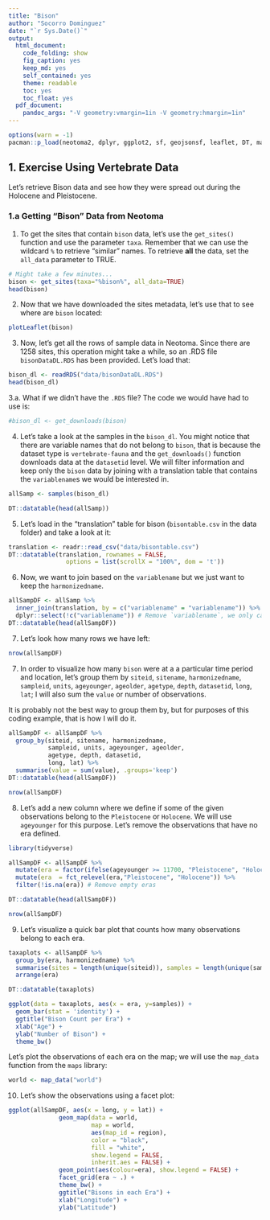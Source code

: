 ```yaml
---
title: "Bison"
author: "Socorro Dominguez"
date: "`r Sys.Date()`"
output:
  html_document:
    code_folding: show
    fig_caption: yes
    keep_md: yes
    self_contained: yes
    theme: readable
    toc: yes
    toc_float: yes
  pdf_document:
    pandoc_args: "-V geometry:vmargin=1in -V geometry:hmargin=1in"
---
```


```r
options(warn = -1)
pacman::p_load(neotoma2, dplyr, ggplot2, sf, geojsonsf, leaflet, DT, maptools, maps)
```

## 1. Exercise Using Vertebrate Data

Let's retrieve Bison data and see how they were spread out during the Holocene and Pleistocene.

### 1.a Getting "Bison" Data from Neotoma

1. To get the sites that contain `bison` data, let's use the `get_sites()` function and use the parameter `taxa`. Remember that we can use the wildcard `%` to retrieve "similar" names. To retrieve **all** the data, set the `all_data` parameter to TRUE.

```r
# Might take a few minutes...
bison <- get_sites(taxa="%bison%", all_data=TRUE)
head(bison)
```

2. Now that we have downloaded the sites metadata, let's use that to see where are `bison` located:

```r
plotLeaflet(bison)
```

3. Now, let's get all the rows of sample data in Neotoma. Since there are 1258 sites, this operation might take a while, so an .RDS file `bisonDataDL.RDS` has been provided. Let's load that:

```r
bison_dl <- readRDS("data/bisonDataDL.RDS")
head(bison_dl)
```

3.a. What if we didn't have the `.RDS` file? The code we would have had to use is:
```r
#bison_dl <- get_downloads(bison)
```

4. Let's take a look at the samples in the `bison_dl`.
You might notice that there are variable names that do not belong to `bison`, that is because the dataset type is `vertebrate-fauna` and the `get_downloads()` function downloads data at the `datasetid` level. We will filter information and keep only the `bison` data by joining with a translation table that contains the `variablename`s we would be interested in.

```r
allSamp <- samples(bison_dl)
```
```r
DT::datatable(head(allSamp))
```

5. Let's load in the "translation" table for bison (`bisontable.csv` in the data folder) and take a look at it:

```r
translation <- readr::read_csv("data/bisontable.csv")
DT::datatable(translation, rownames = FALSE, 
                options = list(scrollX = "100%", dom = 't'))

```

6. Now, we want to join based on the `variablename` but we just want to keep the `harmonizedname`.

```r
allSampDF <- allSamp %>%
  inner_join(translation, by = c("variablename" = "variablename")) %>%  # Join by `variablename`
  dplyr::select(!c("variablename")) # Remove `variablename`, we only care about the `harmonizedname` for now.
DT::datatable(head(allSampDF))
```
7. Let's look how many rows we have left:
```r
nrow(allSampDF)
```
7. In order to visualize how many `bison` were at a a particular time period and location, let's group them by `siteid`, `sitename`, `harmonizedname`, `sampleid`, `units`, `ageyounger`, `ageolder`, `agetype`, `depth`, `datasetid`, `long`, `lat`; I will also sum the `value` or number of observations.

It is probably not the best way to group them by, but for purposes of this coding example, that is how I will do it.
``` r
allSampDF <- allSampDF %>% 
  group_by(siteid, sitename, harmonizedname,
           sampleid, units, ageyounger, ageolder, 
           agetype, depth, datasetid,
           long, lat) %>%
  summarise(value = sum(value), .groups='keep')
DT::datatable(head(allSampDF))
```
```r
nrow(allSampDF)
```

8. Let's add a new column where we define if some of the given observations belong to the `Pleistocene` or `Holocene`. We will use `ageyounger` for this purpose. Let's remove the observations that have no era defined.

```r
library(tidyverse)

allSampDF <- allSampDF %>% 
  mutate(era = factor(ifelse(ageyounger >= 11700, "Pleistocene", "Holocene"))) %>% # Assign a new column with the values Pleistocene or Holocene based on ageyounger
  mutate(era  = fct_relevel(era,"Pleistocene", "Holocene")) %>%
  filter(!is.na(era)) # Remove empty eras

DT::datatable(head(allSampDF))
```


```r
nrow(allSampDF)
```
9. Let's visualize a quick bar plot that counts how many observations belong to each era.

```r
taxaplots <- allSampDF %>%
  group_by(era, harmonizedname) %>%
  summarise(sites = length(unique(siteid)), samples = length(unique(sampleid)), .groups='keep') %>% 
  arrange(era)

DT::datatable(taxaplots)
```

```r
ggplot(data = taxaplots, aes(x = era, y=samples)) +
  geom_bar(stat = 'identity') +
  ggtitle("Bison Count per Era") +
  xlab("Age") +
  ylab("Number of Bison") +
  theme_bw()
```
Let's plot the observations of each era on the map; we will use the `map_data` function from the `maps` library:

```r
world <- map_data("world")
```

10. Let's show the observations using a facet plot:

```r
ggplot(allSampDF, aes(x = long, y = lat)) + 
              geom_map(data = world, 
                       map = world,
                       aes(map_id = region),
                       color = "black",
                       fill = "white",
                       show.legend = FALSE,
                       inherit.aes = FALSE) +
              geom_point(aes(colour=era), show.legend = FALSE) + 
              facet_grid(era ~ .) +
              theme_bw() +
              ggtitle("Bisons in each Era") +
              xlab("Longitude") + 
              ylab("Latitude") 
```